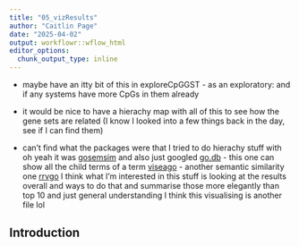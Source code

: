```yaml
---
title: "05_vizResults"
author: "Caitlin Page"
date: "2025-04-02"
output: workflowr::wflow_html
editor_options:
  chunk_output_type: inline
---
```


* maybe have an itty bit of this in exploreCpGGST - as an exploratory: and if any systems have more CpGs in them already
* it would be nice to have a hierachy map with all of this to see how the gene sets are related
(I know I looked into a few things back in the day, see if I can find them)

* can't find what the packages were that I tried to do hierachy stuff with
oh yeah it was [gosemsim](https://bioconductor.org/packages/release/bioc/html/GOSemSim.html)
and also just googled
[go.db](https://bioconductor.org/packages/release/data/annotation/html/GO.db.html) - this one can show all the child terms of a term
[viseago](https://bioconductor.org/packages/release/bioc/html/ViSEAGO.html) - another semantic similarity one
[rrvgo](https://www.bioconductor.org/packages/devel/bioc/vignettes/rrvgo/inst/doc/rrvgo.html)
I think what I'm interested in this stuff is looking at the results overall and ways to do that and summarise those more elegantly than top 10
and just general understanding
I think this visualising is another file lol


## Introduction

```r

```

